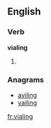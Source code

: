 ==English==

===Verb===
'''vialing'''

# {{present participle of|vial}}

===Anagrams===
* [[aviling#English|aviling]]
* [[vailing#English|vailing]]

[[fr:vialing]]